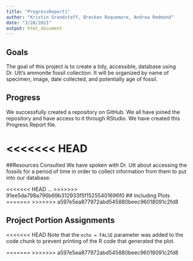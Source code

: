 ```yaml
---
title: "ProgressReport1"
author: "Kristin Grandstaff, Brecken Roquemore, Andrea Redmond"
date: "3/28/2021"
output: html_document
---
```



## Goals 

The goal of this project is to create a tidy, accessible, database using Dr. Utt's ammonite fossil collection. It will be organized by name of specimen, image, date collected, and potentially age of fossil.  

## Progress

We successfully created a repository on GitHub. We all have joined the repository and have access to it through RStudio. We have created this Progress Report file.

<<<<<<< HEAD
=======
##Resources Consulted
We have spoken with Dr. Utt about accessing the fossils for a period of time in order to collect information from them to put into our database.

<<<<<<< HEAD
...
>>>>>>> 91ee5da798a796b69b312933f5f15255401696f0
## Including Plots
=======
>>>>>>> a597e5ea877972abd545880beec96018091c2fd8

## Project Portion Assignments


<<<<<<< HEAD
Note that the `echo = FALSE` parameter was added to the code chunk to prevent printing of the R code that generated the plot.

=======
>>>>>>> a597e5ea877972abd545880beec96018091c2fd8
